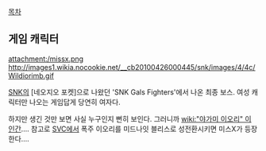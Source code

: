 [[목차]]
== 게임 캐릭터 ==
attachment:/missx.png http://images1.wikia.nocookie.net/__cb20100426000445/snk/images/4/4c/Wildiorimb.gif

[[SNK]]의 [네오지오 포켓]으로 나왔던 'SNK Gals Fighters'에서 나온 최종 보스.
여성 캐릭터만 나오는 게임답게 당연히 여자다.

하지만 생긴 것만 보면 사실 누구인지 뻔히 보인다. 그러니까 [[wiki:"야가미 이오리" 이 인간]]…. 참고로 [[SVC]]에서 폭주 이오리를 미드나잇 블리스로 성전환시키면 미스X가 등장한다….

